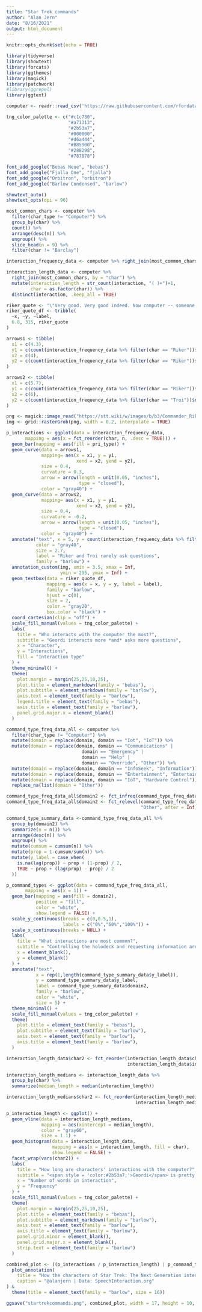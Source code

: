 ```yaml
---
title: "Star Trek commands"
author: "Alan Jern"
date: "8/16/2021"
output: html_document
---
```


```r
knitr::opts_chunk$set(echo = TRUE)
```

```r
library(tidyverse)
library(showtext)
library(forcats)
library(ggthemes)
library(magick)
library(patchwork)
#library(ggrepel)
library(ggtext)
```

```r
computer <- readr::read_csv('https://raw.githubusercontent.com/rfordatascience/tidytuesday/master/data/2021/2021-08-17/computer.csv')
```

```r

tng_color_palette <- c("#c1c730",
                       "#a71313",
                       "#2b53a7",
                       "#000000",
                       "#d6a444",
                       "#B85900",
                       "#288298",
                       "#787878")

font_add_google("Bebas Neue", "bebas")
font_add_google("Fjalla One", "fjalla")
font_add_google("Orbitron", "orbitron")
font_add_google("Barlow Condensed", "barlow")

showtext_auto()
showtext_opts(dpi = 96)

```


```r

most_common_chars <- computer %>% 
  filter(char_type != "Computer") %>%
  group_by(char) %>%
  count() %>%
  arrange(desc(n)) %>%
  ungroup() %>%
  slice_head(n = 9) %>%
  filter(char != "Barclay")

interaction_frequency_data <- computer %>% right_join(most_common_chars, by = "char")

interaction_length_data <- computer %>% 
  right_join(most_common_chars, by = "char") %>%
  mutate(interaction_length = str_count(interaction, "( )+")+1,
         char = as.factor(char)) %>%
  distinct(interaction, .keep_all = TRUE)

riker_quote <- "\"Very good. Very good indeed. Now computer -- someone to play with. A combo.\nSay drums upright bass... piano. And a 'bone for me. Now -- an audience...\nWhoa... too many. I was thinking of something a little more personal... intimate.\nGreat job  boys. But computer... blondes and jazz seldom go together.\""
riker_quote_df <- tribble(
  ~x, ~y, ~label,
  6.8, 315, riker_quote
)

arrows1 <- tibble(
  x1 = c(4.3),
  y1 = c(count(interaction_frequency_data %>% filter(char == "Riker"))$n + 52),
  x2 = c(4),
  y2 = c(count(interaction_frequency_data %>% filter(char == "Riker"))$n + 7)
)

arrows2 <- tibble(
  x1 = c(5.7),
  y1 = c(count(interaction_frequency_data %>% filter(char == "Riker"))$n + 52),
  x2 = c(6),
  y2 = c(count(interaction_frequency_data %>% filter(char == "Troi"))$n + 7)
)

png <- magick::image_read("https://stt.wiki/w/images/b/b3/Commander_Riker_Head.png")
img <- grid::rasterGrob(png, width = 0.2, interpolate = TRUE) 

p_interactions <- ggplot(data = interaction_frequency_data,
       mapping = aes(x = fct_reorder(char, n, .desc = TRUE))) +
  geom_bar(mapping = aes(fill = pri_type)) +
  geom_curve(data = arrows1, 
             mapping= aes(x = x1, y = y1,
                          xend = x2, yend = y2),
             size = 0.4,
             curvature = 0.3,
             arrow = arrow(length = unit(0.05, "inches"),
                           type = "closed"),
             color = "gray40") +
  geom_curve(data = arrows2, 
             mapping= aes(x = x1, y = y1,
                          xend = x2, yend = y2),
             size = 0.4,
             curvature = -0.2,
             arrow = arrow(length = unit(0.05, "inches"),
                           type = "closed"),
             color = "gray40") +
  annotate("text", x = 5, y = count(interaction_frequency_data %>% filter(char == "Riker"))$n + 62,
           color = "gray40",
           size = 2.7,
           label = "Riker and Troi rarely ask questions",
           family = "barlow") +
  annotation_custom(img, xmin = 3.5, xmax = Inf,
                    ymin = 295, ymax = Inf) +
  geom_textbox(data = riker_quote_df,
               mapping = aes(x = x, y = y, label = label),
               family = "barlow",
               hjust = c(0),
               size = 2,
               color = "gray20",
               box.color = "black") +
  coord_cartesian(clip = "off") +
  scale_fill_manual(values = tng_color_palette) +
  labs(
    title = "Who interacts with the computer the most?",
    subtitle = "Geordi interacts more *and* asks more questions",
    x = "Character",
    y = "Interactions",
    fill = "Interaction type"
  ) +
  theme_minimal() +
  theme(
    plot.margin = margin(25,25,10,25),
    plot.title = element_markdown(family = "bebas"),
    plot.subtitle = element_markdown(family = "barlow"),
    axis.text = element_text(family = "barlow"),
    legend.title = element_text(family = "bebas"),
    axis.title = element_text(family = "barlow"),
    panel.grid.major.x = element_blank()
  )


```
```r

command_type_freq_data_all <- computer %>%
  filter(char_type != "Computer") %>%
  mutate(domain = replace(domain, domain == "Iot", "IoT")) %>%
  mutate(domain = replace(domain, domain == "Communications" |
                            domain == "Emergency" |
                            domain == "Help" |
                            domain == "Override", "Other")) %>%
  mutate(domain = replace(domain, domain == "InfoSeek", "Information")) %>%
  mutate(domain = replace(domain, domain == "Entertainment", "Entertainment Control")) %>%
  mutate(domain = replace(domain, domain == "IoT", "Hardware Control")) %>%
  replace_na(list(domain = "Other"))

command_type_freq_data_all$domain2 <- fct_infreq(command_type_freq_data_all$domain)
command_type_freq_data_all$domain2 <- fct_relevel(command_type_freq_data_all$domain2, 
                                                  "Other", after = Inf)

command_type_summary_data <-command_type_freq_data_all %>% 
  group_by(domain2) %>% 
  summarize(n = n()) %>% 
  arrange(desc(n)) %>% 
  ungroup() %>% 
  mutate(cumsum = cumsum(n)) %>% 
  mutate(prop = 1-cumsum/sum(n)) %>% 
  mutate(y_label = case_when(
    is.na(lag(prop)) ~ prop + (1-prop) / 2,
    TRUE ~ prop + (lag(prop) - prop) / 2
  ))

p_command_types <- ggplot(data = command_type_freq_data_all,
       mapping = aes(x = 1)) +
  geom_bar(mapping = aes(fill = domain2),
           position = "fill",
           color = "white",
           show.legend = FALSE) +
  scale_y_continuous(breaks = c(0,0.5,1),
                     labels = c("0%","50%","100%")) +
  scale_x_continuous(breaks = NULL) +
  labs(
    title = "What interactions are most common?",
    subtitle = "Controlling the holodeck and requesting information are most common",
    x = element_blank(),
    y = element_blank()
  ) +
  annotate("text", 
           x = rep(1,length(command_type_summary_data$y_label)),
           y = command_type_summary_data$y_label,
           label = command_type_summary_data$domain2,
           family = "barlow",
           color = "white",
           size = 5) +
  theme_minimal() +
  scale_fill_manual(values = tng_color_palette) +
  theme(
    plot.title = element_text(family = "bebas"),
    plot.subtitle = element_text(family = "barlow"),
    axis.text = element_text(family = "barlow"),
    axis.title = element_text(family = "barlow"),
  )

```

```r

interaction_length_data$char2 <- fct_reorder(interaction_length_data$char,
                                             interaction_length_data$interaction_length, .desc = TRUE)

interaction_length_medians <- interaction_length_data %>% 
  group_by(char) %>% 
  summarize(median_length = median(interaction_length))

interaction_length_medians$char2 <- fct_reorder(interaction_length_medians$char,
                                                interaction_length_medians$median_length, .desc = TRUE)

p_interaction_length <- ggplot() +
  geom_vline(data = interaction_length_medians,
             mapping = aes(xintercept = median_length),
             color = "gray60",
             size = 1.1) +
  geom_histogram(data = interaction_length_data,
                 mapping = aes(x = interaction_length, fill = char),
                 show.legend = FALSE) +
  facet_wrap(vars(char2)) +
  labs(
    title = "How long are characters' interactions with the computer?",
    subtitle = "<span style = 'color:#2b53a7;'>Geordi</span> is pretty chatty. Picard, not so much.",
    x = "Number of words in interaction",
    y = "Frequency"
  ) +
  scale_fill_manual(values = tng_color_palette) +
  theme(
    plot.margin = margin(25,25,10,25),
    plot.title = element_text(family = "bebas"),
    plot.subtitle = element_markdown(family = "barlow"),
    axis.text = element_text(family = "barlow"),
    axis.title = element_text(family = "barlow"),
    panel.grid.minor = element_blank(),
    panel.grid.major.x = element_blank(),
    strip.text = element_text(family = "barlow")
  )

```

```r

combined_plot <- ((p_interactions / p_interaction_length) | p_command_types) +
  plot_annotation(
    title = "How the characters of Star Trek: The Next Generation interact with The Enterprise's computer",
    caption = "@alanjern | Data: SpeechInteraction.org"
) &
  theme(title = element_text(family = "barlow", size = 16))

ggsave("startrekcommands.png", combined_plot, width = 17, height = 10, units = "in")

```

